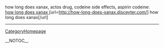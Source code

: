 how long does xanax, actos drug, codeine side effects, aspirin codeine: <a href=' http://how-long-does-xanax.disceyter.com/ '>how long does xanax </a> [url=http://how-long-does-xanax.disceyter.com/] how long does xanax[/url]
----
[[CategoryHomepage]]

__NOTOC__
